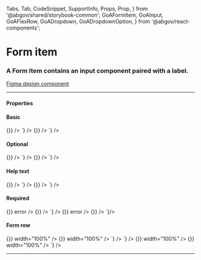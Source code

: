   Tabs,
  Tab,
  CodeSnippet,
  SupportInfo,
  Props,
  Prop,
} from '@abgov/shared/storybook-common';
  GoAFormItem,
  GoAInput,
  GoAFlexRow,
  GoADropdown,
  GoADropdownOption,
} from '@abgov/react-components';

<Meta title="Components/Form Item" />

# Form item

### A Form Item contains an input component paired with a label.

[Figma design component](https://www.figma.com/file/3pb2IK8s2QUqWieH79KdN7/%E2%9D%96-Components-%7C-DDI?node-id=7065%3A243092)

---

#### Properties

<Props>
  <Prop
    name="label"
    type="string"
    description="Text displayed describing form field"
  />
  <Prop
    name="helpText"
    type="string"
    description="Help text displayed under the form field to provide an additional explanation"
  />
  <Prop
    name="error"
    type="string"
    description="Error text displayed under the form field. Leave blank to indicate valid field."
  />
  <Prop
    name="optional"
    type="boolean"
    defaultValue="false"
    description="Show/hide an optional indicator next to the text label."
  />
</Props>

#### Basic

<Story name="Basic">
  <GoAFormItem label="First name">
    <GoAInput name="firstName" onChange={() => {}} />
  </GoAFormItem>
</Story>

<Tabs>
  <Tab label="Web Component" hidden={true}>
    <CodeSnippet
      lang="html"
      code={`
      <goa-form-item label="First name">
        <goa-input type="text" />
      </goa-form-item>
    `}
    />
  </Tab>
  <Tab label="Angular">
    <CodeSnippet
      lang="html"
      code={`
      <goa-form-item label="First name">
        <goa-input type="text"></goa-input>
      </goa-form-item>
    `}
    />
  </Tab>
  <Tab label="React">
    <CodeSnippet
      lang="tsx"
      code={`
      <GoAFormItem label="First name">
        <GoAInput name="firstName" onChange={() => {}} />
      </GoAFormItem>
    `}
    />
  </Tab>
</Tabs>

#### Optional

<Story name="Optional">
  <GoAFormItem label="First name" optional>
    <GoAInput name="firstName" onChange={() => {}} />
  </GoAFormItem>
</Story>

<Tabs>
  <Tab label="Web Component" hidden={true}>
    <CodeSnippet
      lang="html"
      code={`
      <goa-form-item label="First name" optional>
        <goa-input type="text" />
      </goa-form-item>
    `}
    />
  </Tab>
  <Tab label="Angular">
    <CodeSnippet
      lang="html"
      code={`
      <goa-form-item label="First name" optional>
        <goa-input type="text"></goa-input>
      </goa-form-item>
    `}
    />
  </Tab>
  <Tab label="React">
    <CodeSnippet
      lang="tsx"
      code={`
      <GoAFormItem label="First name" optional>
        <GoAInput name="firstName" onChange={() => {}} />
      </GoAFormItem>
    `}
    />
  </Tab>
</Tabs>

#### Help text

<Story name="Help text">
  <GoAFormItem label="First name" helpText="Help text">
    <GoAInput name="firstName" onChange={() => {}} />
  </GoAFormItem>
</Story>

<Tabs>
  <Tab label="Web Component" hidden={true}>
    <CodeSnippet
      lang="html"
      code={`
      <goa-form-item label="First name" helptext="Help text">
        <goa-input type="text" />
      </goa-form-item>
    `}
    />
  </Tab>
  <Tab label="Angular">
    <CodeSnippet
      lang="html"
      code={`
      <goa-form-item label="First name" helpText="Help text">
        <goa-input type="text"></goa-input>
      </goa-form-item>
    `}
    />
  </Tab>
  <Tab label="React">
    <CodeSnippet
      lang="tsx"
      code={`
      <GoAFormItem label="First name" helpText="Help text">
        <GoAInput name="firstName" onChange={() => {}} />
      </GoAFormItem>
    `}
    />
  </Tab>
</Tabs>

#### Required

<Story name="Required">
  <GoAFormItem label="First name" error="First name is required">
    <GoAInput name="firstName" onChange={() => {}} error />
  </GoAFormItem>
  <GoAFormItem label="Favourite Colour" error="">
    <GoAInput name="favcolor" onChange={() => {}} />
  </GoAFormItem>
</Story>

<Tabs>
  <Tab label="Web Component" hidden={true}>
    <CodeSnippet
      lang="html"
      code={`
        <!-- Error message should be a dynamic value -->
        <goa-form-item label="First name" error="First name is required">
          <goa-input type="text" error />
        </goa-form-item>
        <!-- Blank error indicates a valid field -->
        <goa-form-item label="Favourite Colour" error="">
          <goa-input type="text" />
        </goa-form-item>
      `}
    />
  </Tab>
  <Tab label="Angular">
    <CodeSnippet
      lang="html"
      code={`
        <!-- Error message should be a dynamic value -->
        <goa-form-item label="First name" error="First name is required">
          <goa-input type="text" error></goa-input>
        </goa-form-item>
        <!-- Blank error indicates a valid field -->
        <goa-form-item label="Favourite Colour" error="">
          <goa-input type="text"></goa-input>
        </goa-form-item>
      `}
    />
  </Tab>
  <Tab label="React">
    <CodeSnippet
      lang="tsx"
      code={`
        <!-- Error message should be a dynamic value -->
        <GoAFormItem label="First name" error="First name is required" helpText="Help text">
          <GoAInput name="firstName" onChange={() => {}} error />
        </GoAFormItem>
        <!-- Blank error indicates a valid field -->
        <GoAFormItem label="Favourite Colour" error="">
          <GoAInput name="favcolor" onChange={() => {}} />
        </GoAFormItem>
      `}/>
  </Tab>
</Tabs>

#### Form row

<Story name="Form Row">
  <GoAFlexRow gap="small">
    <GoAFormItem label="First name">
      <GoAInput name="firstName" onChange={() => {}} width="100%" />
    </GoAFormItem>
    <GoAFormItem label="Last name">
      <GoAInput name="lastName" onChange={() => {}} width="100%" />
    </GoAFormItem>
  </GoAFlexRow>
</Story>

<Tabs>
  <Tab label="Web Component">
    <CodeSnippet
      lang="html"
      code={`
      <goa-flex-row gap="small">
        <goa-form-item label="First name">
          <goa-input type="text" width="100%" />
        </goa-form-item>
        <goa-form-item label="Last Name">
          <goa-input type="text" width="100%" />
        </goa-form-item>
      </goa-flex-row>
    `}
    />
  </Tab>
  <Tab label="Angular">
    <CodeSnippet
      lang="html"
      code={`
      <goa-flex-row gap="small">
        <goa-form-item label="First name">
          <goa-input type="text" width="100%"></goa-input>
        </goa-form-item>
        <goa-form-item label="Last Name">
          <goa-input type="text" width="100%"></goa-input>
        </goa-form-item>
      </goa-flex-row>
    `}
    />
  </Tab>
  <Tab label="React">
    <CodeSnippet
      lang="tsx"
      code={`
      <GoAFlexRow gap="small">
        <GoAFormItem label="First name">
          <GoAInput name="firstName" onChange={() => {}} width="100%" />
        </GoAFormItem>
        <GoAFormItem label="Last name">
          <GoAInput name="lastName" onChange={() => {}} width="100%" />
        </GoAFormItem>
      </GoAFlexRow>
    `}
    />
  </Tab>
</Tabs>

---

<SupportInfo />
